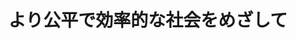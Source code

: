 ﻿---
title: "より公平で効率的な社会をめざして"
category: "情報理工学院"
vol: 17
interviewee: "中野 文平 "
url: ""
tags: []
pdf: "17-2.pdf"
career: ""
preface: "------------"
---

